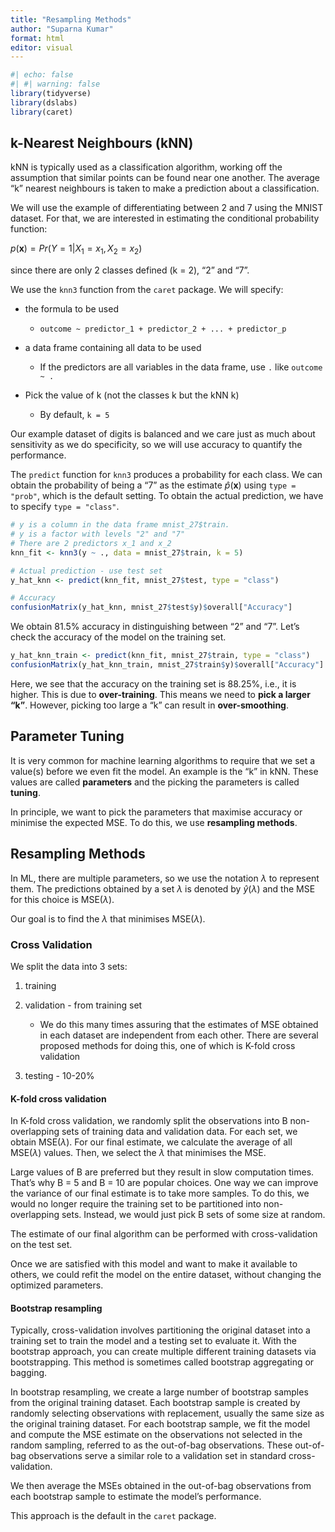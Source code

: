 ```yaml
---
title: "Resampling Methods"
author: "Suparna Kumar"
format: html
editor: visual
---
```


```r
#| echo: false
#| #| warning: false
library(tidyverse)
library(dslabs)
library(caret)
```

## k-Nearest Neighbours (kNN)

kNN is typically used as a classification algorithm, working off the assumption that similar points can be found near one another. The average "k" nearest neighbours is taken to make a prediction about a classification.

We will use the example of differentiating between 2 and 7 using the MNIST dataset. For that, we are interested in estimating the conditional probability function:

$p(\textbf{x}) = Pr( Y=1 | X_1=x_1, X_2=x_2 )$

since there are only 2 classes defined (k = 2), "2" and "7".

We use the `knn3` function from the `caret` package. We will specify:

-   the formula to be used

    -   `outcome ~ predictor_1 + predictor_2 + ... + predictor_p`

-   a data frame containing all data to be used

    -   If the predictors are all variables in the data frame, use `.` like `outcome ~ .`

-   Pick the value of k (not the classes k but the kNN k)

    -   By default, `k = 5`

Our example dataset of digits is balanced and we care just as much about sensitivity as we do specificity, so we will use accuracy to quantify the performance.

The `predict` function for `knn3` produces a probability for each class. We can obtain the probability of being a "7" as the estimate $\hat{p}(\textbf{x})$ using `type = "prob"`, which is the default setting. To obtain the actual prediction, we have to specify `type = "class"`.

```r
# y is a column in the data frame mnist_27$train.
# y is a factor with levels "2" and "7"
# There are 2 predictors x_1 and x_2
knn_fit <- knn3(y ~ ., data = mnist_27$train, k = 5)

# Actual prediction - use test set
y_hat_knn <- predict(knn_fit, mnist_27$test, type = "class")

# Accuracy
confusionMatrix(y_hat_knn, mnist_27$test$y)$overall["Accuracy"]
```

We obtain 81.5% accuracy in distinguishing between "2" and "7". Let's check the accuracy of the model on the training set.

```r
y_hat_knn_train <- predict(knn_fit, mnist_27$train, type = "class")
confusionMatrix(y_hat_knn_train, mnist_27$train$y)$overall["Accuracy"]
```

Here, we see that the accuracy on the training set is 88.25%, i.e., it is higher. This is due to **over-training**. This means we need to **pick a larger "k"**. However, picking too large a "k" can result in **over-smoothing**.

## Parameter Tuning

It is very common for machine learning algorithms to require that we set a value(s) before we even fit the model. An example is the "k" in kNN. These values are called **parameters** and the picking the parameters is called **tuning**.

In principle, we want to pick the parameters that maximise accuracy or minimise the expected MSE. To do this, we use **resampling methods**.

## Resampling Methods

In ML, there are multiple parameters, so we use the notation $\lambda$ to represent them. The predictions obtained by a set $\lambda$ is denoted by $\hat{y}(\lambda)$ and the MSE for this choice is MSE($\lambda$).

Our goal is to find the $\lambda$ that minimises MSE($\lambda$).

### Cross Validation

We split the data into 3 sets:

1.  training

2.  validation - from training set

    -   We do this many times assuring that the estimates of MSE obtained in each dataset are independent from each other. There are several proposed methods for doing this, one of which is K-fold cross validation

3.  testing - 10-20%

#### K-fold cross validation

In K-fold cross validation, we randomly split the observations into B non-overlapping sets of training data and validation data. For each set, we obtain MSE($\lambda$). For our final estimate, we calculate the average of all MSE($\lambda$) values. Then, we select the $\lambda$ that minimises the MSE.

Large values of B are preferred but they result in slow computation times. That's why B = 5 and B = 10 are popular choices. One way we can improve the variance of our final estimate is to take more samples. To do this, we would no longer require the training set to be partitioned into non-overlapping sets. Instead, we would just pick B sets of some size at random.

The estimate of our final algorithm can be performed with cross-validation on the test set.

Once we are satisfied with this model and want to make it available to others, we could refit the model on the entire dataset, without changing the optimized parameters.

#### Bootstrap resampling

Typically, cross-validation involves partitioning the original dataset into a training set to train the model and a testing set to evaluate it. With the bootstrap approach, you can create multiple different training datasets via bootstrapping. This method is sometimes called bootstrap aggregating or bagging.

In bootstrap resampling, we create a large number of bootstrap samples from the original training dataset. Each bootstrap sample is created by randomly selecting observations with replacement, usually the same size as the original training dataset. For each bootstrap sample, we fit the model and compute the MSE estimate on the observations not selected in the random sampling, referred to as the out-of-bag observations. These out-of-bag observations serve a similar role to a validation set in standard cross-validation.

We then average the MSEs obtained in the out-of-bag observations from each bootstrap sample to estimate the model’s performance.

This approach is the default in the `caret` package.




